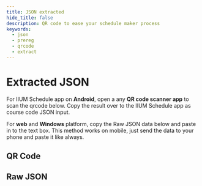 ```yaml
---
title: JSON extracted
hide_title: false
description: QR code to ease your schedule maker process
keywords:
  - json
  - prereg
  - qrcode
  - extract
---
```



# Extracted JSON

For IIUM Schedule app on **Android**, open a any **QR code scanner app** to scan the qrcode below. Copy the result over to the IIUM Schedule app as course code JSON input.

For **web** and **Windows** platform, copy the Raw JSON data below and paste in to the text box. This method works on mobile, just send the data to your phone and paste it like always.

## QR Code

<QrCode />

## Raw JSON

<MyCodeBlock />
